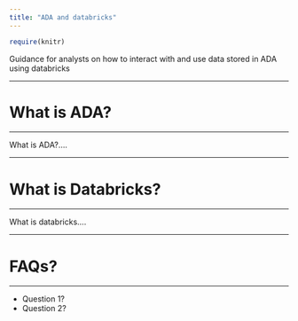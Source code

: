 ```yaml
---
title: "ADA and databricks"
---
```


```r
require(knitr)
```

<p class="text-muted">Guidance for analysts on how to interact with and use data stored in ADA using databricks</p>

---

# What is ADA?

---

What is ADA?....

---

# What is Databricks?

---

What is databricks....

---

# FAQs?

---

* Question 1?
* Question 2?
